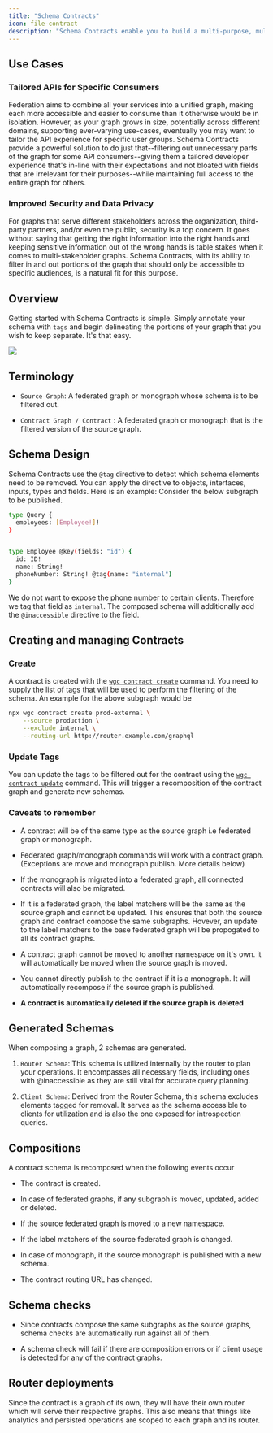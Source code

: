 ```yaml
---
title: "Schema Contracts"
icon: file-contract
description: "Schema Contracts enable you to build a multi-purpose, multi-audience graph, which can be split into subsets for different use cases. This simplifies development and keeps your graph maintainable."
---
```


## Use Cases

### Tailored APIs for Specific Consumers

Federation aims to combine all your services into a unified graph, making each more accessible and easier to consume than it otherwise would be in isolation. However, as your graph grows in size, potentially across different domains, supporting ever-varying use-cases, eventually you may want to tailor the API experience for specific user groups. Schema Contracts provide a powerful solution to do just that--filtering out unnecessary parts of the graph for some API consumers--giving them a tailored developer experience that's in-line with their expectations and not bloated with fields that are irrelevant for their purposes--while maintaining full access to the entire graph for others.

### Improved Security and Data Privacy

For graphs that serve different stakeholders across the organization, third-party partners, and/or even the public, security is a top concern. It goes without saying that getting the right information into the right hands and keeping sensitive information out of the wrong hands is table stakes when it comes to multi-stakeholder graphs. Schema Contracts, with its ability to filter in and out portions of the graph that should only be accessible to specific audiences, is a natural fit for this purpose.

## Overview

Getting started with Schema Contracts is simple. Simply annotate your schema with `tags` and begin delineating the portions of your graph that you wish to keep separate. It's that easy.

<Frame caption="Example of dividing a Composed Schema into two Client Schemas using Schema Contracts">
  <img src="/images/studio/schema-contracts.png" />
</Frame>

## Terminology

* `Source Graph`: A federated graph or monograph whose schema is to be filtered out.

* `Contract Graph / Contract` : A federated graph or monograph that is the filtered version of the source graph.

## Schema Design

Schema Contracts use the `@tag` directive to detect which schema elements need to be removed. You can apply the directive to objects, interfaces, inputs, types and fields. Here is an example: Consider the below subgraph to be published.

```bash
type Query {
  employees: [Employee!]!
}


type Employee @key(fields: "id") {
  id: ID!
  name: String!
  phoneNumber: String! @tag(name: "internal")
}
```

We do not want to expose the phone number to certain clients. Therefore we tag that field as `internal`. The composed schema will additionally add the `@inaccessible` directive to the field.

## Creating and managing Contracts

### Create

A contract is created with the [`wgc contract create`](/cli/schema-contracts/create) command. You need to supply the list of tags that will be used to perform the filtering of the schema. An example for the above subgraph would be

```bash
npx wgc contract create prod-external \
    --source production \
    --exclude internal \
    --routing-url http://router.example.com/graphql
```

### Update Tags

You can update the tags to be filtered out for the contract using the [`wgc contract update`](/cli/schema-contracts/update) command. This will trigger a recomposition of the contract graph and generate new schemas.

### Caveats to remember

* A contract will be of the same type as the source graph i.e federated graph or monograph.

* Federated graph/monograph commands will work with a contract graph. (Exceptions are move and monograph publish. More details below)

* If the monograph is migrated into a federated graph, all connected contracts will also be migrated.

* If it is a federated graph, the label matchers will be the same as the source graph and cannot be updated. This ensures that both the source graph and contract compose the same subgraphs. Hovever, an update to the label matchers to the base federated graph will be propogated to all its contract graphs.

* A contract graph cannot be moved to another namespace on it's own. it will automatically be moved when the source graph is moved.

* You cannot directly publish to the contract if it is a monograph. It will automatically recompose if the source graph is published.

* **A contract is automatically deleted if the source graph is deleted**

## Generated Schemas

When composing a graph, 2 schemas are generated.

1. `Router Schema`: This schema is utilized internally by the router to plan your operations. It encompasses all necessary fields, including ones with @inaccessible as they are still vital for accurate query planning.

2. `Client Schema`: Derived from the Router Schema, this schema excludes elements tagged for removal. It serves as the schema accessible to clients for utilization and is also the one exposed for introspection queries.

## Compositions

A contract schema is recomposed when the following events occur

* The contract is created.

* In case of federated graphs, if any subgraph is moved, updated, added or deleted.

* If the source federated graph is moved to a new namespace.

* If the label matchers of the source federated graph is changed.

* In case of monograph, if the source monograph is published with a new schema.

* The contract routing URL has changed.

## Schema checks

* Since contracts compose the same subgraphs as the source graphs, schema checks are automatically run against all of them.

* A schema check will fail if there are composition errors or if client usage is detected for any of the contract graphs.

## Router deployments

Since the contract is a graph of its own, they will have their own router which will serve their respective graphs. This also means that things like analytics and persisted operations are scoped to each graph and its router.

